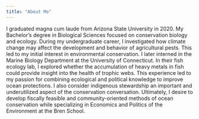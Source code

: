 ```yaml
---
title: "About Me"
---
```


I graduated magna cum laude from Arizona State University in 2020. My Bachelor’s degree in Biological Sciences focused on conservation biology and ecology. During my undergraduate career, I investigated how climate change may affect the development and behavior of agricultural pests. This led to my initial interest in environmental conservation. I later interned in the Marine Biology Department at the University of Connecticut. In their fish ecology lab, I explored whether the accumulation of heavy metals in fish could provide insight into the health of trophic webs. This experience led to my passion for combining ecological and political knowledge to improve ocean protections. I also consider indigenous stewardship an important and underutilized aspect of the conservation conversation. Ultimately, I desire to develop fiscally feasible and community-oriented methods of ocean conservation while specializing in Economics and Politics of the Environment at the Bren School.